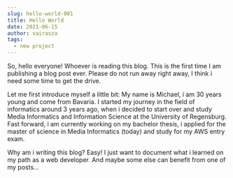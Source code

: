 ```yaml
---
slug: hello-world-001
title: Hello World
date: 2021-06-15
author: vairasza
tags:
  - new project
---
```

So, hello everyone! Whoever is reading this blog. This is the first time I am publishing a blog post ever. Please do not run away right away, I think i need some time to get the drive.

Let me first introduce myself a little bit: My name is Michael, i am 30 years young and come from Bavaria. I started my journey in the field of informatics around 3 years ago, when i decided to start over and study  Media Informatics and Information Science at the University of Regensburg. Fast forward, i am currently working on my bachelor thesis, i applied for the master of science in Media Informatics (today) and study  for my AWS entry exam.

Why am i writing this blog? Easy! I just want to document what i learned on my path as a web developer. And maybe some else can benefit from one of my posts...